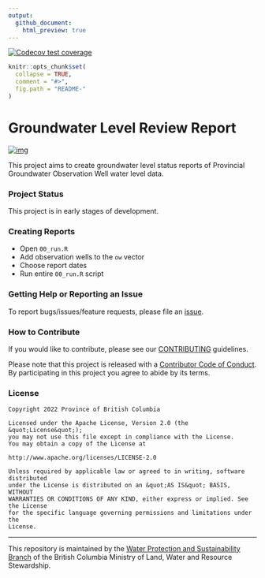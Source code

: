 ```yaml
---
output:
  github_document:
    html_preview: true
---
```


<!-- badges: start -->
  [![Codecov test coverage](https://codecov.io/gh/bcgov/bcgwlreports/branch/main/graph/badge.svg)](https://app.codecov.io/gh/bcgov/bcgwlreports?branch=main)
  <!-- badges: end -->

```r
knitr::opts_chunk$set(
  collapse = TRUE,
  comment = "#>",
  fig.path = "README-"
)
```


# Groundwater Level Review Report

[![img](https://img.shields.io/badge/Lifecycle-Experimental-339999)](https://github.com/bcgov/repomountie/blob/master/doc/lifecycle-badges.md)

This project aims to create groundwater level status reports of Provincial Groundwater Observation Well water level data.

### Project Status

This project is in early stages of development.

### Creating Reports

- Open `00_run.R`
- Add observation wells to the `ow` vector
- Choose report dates
- Run entire `00_run.R` script

### Getting Help or Reporting an Issue

To report bugs/issues/feature requests, please file an [issue](https://github.com/bcgov/groundwater-level-review-report/issues).

### How to Contribute

If you would like to contribute, please see our [CONTRIBUTING](CONTRIBUTING.md) guidelines.

Please note that this project is released with a [Contributor Code of Conduct](CODE_OF_CONDUCT.md). By participating in 
this project you agree to abide by its terms.

### License

```
Copyright 2022 Province of British Columbia

Licensed under the Apache License, Version 2.0 (the &quot;License&quot;);
you may not use this file except in compliance with the License.
You may obtain a copy of the License at

http://www.apache.org/licenses/LICENSE-2.0

Unless required by applicable law or agreed to in writing, software distributed
under the License is distributed on an &quot;AS IS&quot; BASIS, WITHOUT
WARRANTIES OR CONDITIONS OF ANY KIND, either express or implied. See the License
for the specific language governing permissions and limitations under the
License.
```

---

This repository is maintained by the [Water Protection and Sustainability Branch](https://www2.gov.bc.ca/gov/content/environment/air-land-water/water) of the British Columbia Ministry of Land, Water and Resource Stewardship.
